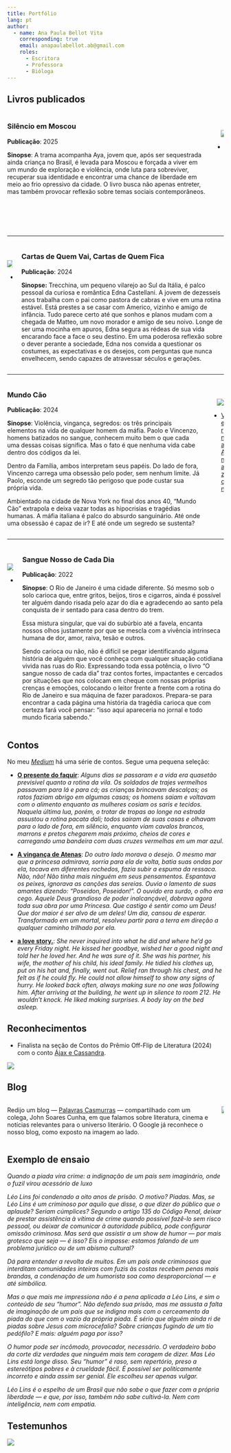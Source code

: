 ```yaml
---
title: Portfólio 
lang: pt
author:
  - name: Ana Paula Bellot Vita
    corresponding: true
    email: anapaulabellot.ab@gmail.com
    roles:
      - Escritora
      - Professora
      - Bióloga
---
```


## Livros publicados

::::: {.columns .books}
::: column
### Silêncio em Moscou

**Publicação**: 2025

**Sinopse**: A trama acompanha Aya, jovem que, após ser sequestrada ainda criança no Brasil, é levada para Moscou e forçada a viver em um mundo de exploração e violência, onde luta para sobreviver, recuperar sua identidade e encontrar uma chance de liberdade em meio ao frio opressivo da cidade. O livro busca não apenas entreter, mas também provocar reflexão sobre temas sociais contemporâneos.
:::

::: column
![](images/paste-9.png){style="padding-left: 1em; margin-top: 2em;" fig-align="center"}

- [Ver na Amazon](https://www.amazon.com.br/Sil%C3%AAncio-Moscou-Ana-Paula-Bellot-ebook/dp/B0FKHLMBSD?__mk_pt_BR=%C3%85M%C3%85%C5%BD%C3%95%C3%91&crid=1FVS1PMJHAID3&dib=eyJ2IjoiMSJ9.CaWT3Kiv51xraj8ND1QQhFlGSV0DYQguVcd2bh-GYxaGwJoFGLjRafl0M895vMjwQRgnRH1zAXzPfWQXGVc2c9ku5UDKbJUTpZ1sZFsC3PE.LxWy9zt2zmO1g_0hEWmxk7wv5ps41ohdijEM7j6AuI4&dib_tag=se&keywords=Ana+Paula+Bellot&qid=1754155522&sprefix=ana+paula+bellot%2Caps%2C163&sr=8-5)
:::
:::::

------------------------------------------------------------------------

::::: {.columns .books}
::: {.column .tl}
![](images/paste-11.png){style="margin-top: 2em;"}

-   [Ver na Amazon](https://www.amazon.com.br/Cartas-quem-vai-fica-ebook/dp/B0D18PL3VK?__mk_pt_BR=%C3%85M%C3%85%C5%BD%C3%95%C3%91&crid=1FVS1PMJHAID3&dib=eyJ2IjoiMSJ9.CaWT3Kiv51xraj8ND1QQhFlGSV0DYQguVcd2bh-GYxaGwJoFGLjRafl0M895vMjwQRgnRH1zAXzPfWQXGVc2c9ku5UDKbJUTpZ1sZFsC3PE.LxWy9zt2zmO1g_0hEWmxk7wv5ps41ohdijEM7j6AuI4&dib_tag=se&keywords=Ana+Paula+Bellot&qid=1754155522&sprefix=ana+paula+bellot%2Caps%2C163&sr=8-7)
:::

::: {.column .tr}
### Cartas de Quem Vai, Cartas de Quem Fica

**Publicação**: 2024

**Sinopse:** Trecchina, um pequeno vilarejo ao Sul da Itália, é palco pessoal da curiosa e romântica Edna Castellani. A jovem de dezesseis anos trabalha com o pai como pastora de cabras e vive em uma rotina estável. Está prestes a se casar com Americo, vizinho e amigo de infância. Tudo parece certo até que sonhos e planos mudam com a chegada de Matteo, um novo morador e amigo de seu noivo. Longe de ser uma mocinha em apuros, Edna segura as rédeas de sua vida encarando face a face o seu destino. Em uma poderosa reflexão sobre o dever perante a sociedade, Edna nos convida a questionar os costumes, as expectativas e os desejos, com perguntas que nunca envelhecem, sendo capazes de atravessar séculos e gerações.
:::
:::::

------------------------------------------------------------------------

::::: {.columns .books}
::: column
### Mundo Cão

**Publicação**: 2024

**Sinopse**: Violência, vingança, segredos: os três principais elementos na vida de qualquer homem da máfia. Paolo e Vincenzo, homens batizados no sangue, conhecem muito bem o que cada uma dessas coisas significa. Mas o fato é que nenhuma vida cabe dentro dos códigos da lei.

Dentro da Família, ambos interpretam seus papéis. Do lado de fora, Vincenzo carrega uma obsessão pelo poder, sem nenhum limite. Já Paolo, esconde um segredo tão perigoso que pode custar sua própria vida.

Ambientado na cidade de Nova York no final dos anos 40, “Mundo Cão” extrapola e deixa vazar todas as hipocrisias e tragédias humanas. A máfia italiana é palco do absurdo sanguinário. Até onde uma obsessão é capaz de ir? E até onde um segredo se sustenta?
:::

::: column
![](images/paste-12.png){style="padding-left: 1em; margin-top: 2em;"}

-    [Ver na Amazon](https://www.amazon.com.br/Mundo-C%C3%A3o-Ana-Paula-Bellot-ebook/dp/B0DHT9ZLMD?__mk_pt_BR=%C3%85M%C3%85%C5%BD%C3%95%C3%91&crid=1FVS1PMJHAID3&dib=eyJ2IjoiMSJ9.CaWT3Kiv51xraj8ND1QQhFlGSV0DYQguVcd2bh-GYxaGwJoFGLjRafl0M895vMjwQRgnRH1zAXzPfWQXGVc2c9ku5UDKbJUTpZ1sZFsC3PE.LxWy9zt2zmO1g_0hEWmxk7wv5ps41ohdijEM7j6AuI4&dib_tag=se&keywords=Ana+Paula+Bellot&qid=1754161084&sprefix=ana+paula+bellot%2Caps%2C163&sr=8-8)
:::
:::::

------------------------------------------------------------------------

::::: {.columns .books}
::: {.column .tl}
![](images/paste-13.png){style="margin-top: 2em;"}

- [Ver na Amazon](https://www.amazon.com.br/sangue-nosso-cada-dia-ebook/dp/B0B1HFSF35?__mk_pt_BR=%C3%85M%C3%85%C5%BD%C3%95%C3%91&crid=1FVS1PMJHAID3&dib=eyJ2IjoiMSJ9.CaWT3Kiv51xraj8ND1QQhFlGSV0DYQguVcd2bh-GYxaGwJoFGLjRafl0M895vMjwQRgnRH1zAXzPfWQXGVc2c9ku5UDKbJUTpZ1sZFsC3PE.LxWy9zt2zmO1g_0hEWmxk7wv5ps41ohdijEM7j6AuI4&dib_tag=se&keywords=Ana+Paula+Bellot&qid=1754161163&sprefix=ana+paula+bellot%2Caps%2C163&sr=8-9)
:::

::: {.column .tr}
### Sangue Nosso de Cada Dia

**Publicação**: 2022

**Sinopse**: O Rio de Janeiro é uma cidade diferente. Só mesmo sob o solo carioca que, entre gritos, beijos, tiros e cigarros, ainda é possível ter alguém dando risada pelo azar do dia e agradecendo ao santo pela conquista de ir sentado para casa dentro do trem.

Essa mistura singular, que vai do subúrbio até a favela, encanta nossos olhos justamente por que se mescla com a vivência intrínseca humana de dor, amor, raiva, tesão e outros.

Sendo carioca ou não, não é difícil se pegar identificando alguma história de alguém que você conheça com qualquer situação cotidiana vivida nas ruas do Rio. Expressando toda essa potência, o livro “O sangue nosso de cada dia” traz contos fortes, impactantes e cercados por situações que nos colocam em cheque com nossas próprias crenças e emoções, colocando o leitor frente a frente com a rotina do Rio de Janeiro e sua máquina de fazer paradoxos. Prepara-se para encontrar a cada página uma história da tragédia carioca que com certeza fará você pensar: “isso aqui apareceria no jornal e todo mundo ficaria sabendo.”
:::
:::::

## Contos

No meu [*Medium*](https://anapaulabellot.medium.com/) há uma série de contos. Segue uma pequena seleção:

-   [**O presente do faquir**](https://anapaulabellot.medium.com/o-presente-do-faquir-c5fb743a34ba): *Alguns dias se passaram e a vida era quasetão previsível quanto a rotina da vila. Os soldados de trajes vermelhos passavam para lá e para cá; as crianças brincavam descalças; os ratos faziam abrigo em algumas casas; os homens saiam e voltavam com o alimento enquanto as mulheres cosiam os saris e tecidos. Naquela última lua, porém, o trotar de tropas ao longe na estrada assustou a rotina pacata dali; todos saíram de suas casas e olhavam para o lado de fora, em silêncio, enquanto viam cavalos brancos, marrons e pretos chegarem mais próximo, cheios de cores e carregando uma bandeira com duas cruzes vermelhas em um mar azul.*

-   [**A vingança de Atenas**](https://anapaulabellot.medium.com/a-vingan%C3%A7a-de-atenas-53c7cc1db674): *Do outro lado morava o desejo. O mesmo mar que a princesa admirava, sorria para ela de volta, batia suas ondas por ela, tocava em diferentes rochedos, fazia subir a espuma da ressaca. Não, não! Não tinha mais ninguém em seus pensamentos. Espantava os peixes, ignorava as canções das sereias. Ouvia o lamento de suas amantes dizendo: “Poseidon, Poseidon!”. O ouvido era surdo, o olho era cego. Aquele Deus grandioso de poder inalcançável, dobrava agora toda sua obra por uma Princesa. Que castigo é sentir como um Deus! Que dor maior é ser alvo de um deles! Um dia, cansou de esperar. Transformado em um mortal, resolveu partir para a terra em direção a qualquer caminho trilhado por ela.*

-   [**a love story.**](https://anapaulabellot.medium.com/a-love-story-85f7125f0d62): *She never inquired into what he did and where he’d go every Friday night. He kissed her goodbye, wished her a good night and told her he loved her. And he was sure of it. She was his partner, his wife, the mother of his child, his ideal family. He tidied his clothes up, put on his hat and, finally, went out. Relief ran through his chest, and he felt as if he could fly. He could not allow himself to show any signs of hurry. He looked back often, always making sure no one was following him. After arriving at the building, he went up in silence to room 212. He wouldn’t knock. He liked making surprises. A body lay on the bed asleep.*

## Reconhecimentos

-   Finalista na seção de Contos do Prêmio Off-Flip de Literatura (2024) com o conto [Ájax e Cassandra](https://www.selo-offflip.net/_files/ugd/1b0ca8_705f5441fcae4015bbc8dfa33daf0c7c.pdf).

<a href="https://www.selo-offflip.net/_files/ugd/1b0ca8_705f5441fcae4015bbc8dfa33daf0c7c.pdf">![](images/paste-16.png)</a>

## Blog

::::: columns
::: column
Redijo um blog — [Palavras Casmurras](https://palavrascasmurras.com.br/) — compartilhado com um colega, John Soares Cunha, em que falamos sobre literatura, cinema e notícias relevantes para o universo literário. O Google já reconhece o nosso blog, como exposto na imagem ao lado.
:::

::: column
![](casmurras.png){fig-align="center"}
:::
:::::

## Exemplo de ensaio

*Quando a piada vira crime: a indignação de um país sem imaginário, onde o fuzil virou acessório de luxo*

*Léo Lins foi condenado a oito anos de prisão. O motivo? Piadas. Mas, se Léo Lins é um criminoso por aquilo que disse, o que dizer do público que o aplaude? Seriam cúmplices? Segundo o artigo 135 do Código Penal, deixar de prestar assistência à vítima de crime quando possível fazê-lo sem risco pessoal, ou deixar de comunicar à autoridade pública, pode configurar omissão criminosa. Mas será que assistir a um show de humor — por mais grotesco que seja — é isso? Eis o impasse: estamos falando de um problema jurídico ou de um abismo cultural?*

*Dá para entender a revolta de muitos. Em um país onde criminosos que interditam comunidades inteiras com fuzis às costas recebem penas mais brandas, a condenação de um humorista soa como desproporcional — e até simbólica.*

*Mas o que mais me impressiona não é a pena aplicada a Léo Lins, e sim o conteúdo de seu “humor”. Não defendo sua prisão, mas me assusta a falta de imaginação de um país que se indigna mais com o cerceamento da piada do que com o vazio da própria piada. É sério que alguém ainda ri de piadas sobre Jesus com microcefalia? Sobre crianças fugindo de um tio pedófilo? E mais: alguém paga por isso?*

*O humor pode ser incômodo, provocador, necessário. O verdadeiro bobo da corte diz verdades que ninguém mais tem coragem de dizer. Mas Léo Lins está longe disso. Seu “humor” é raso, sem repertório, preso a estereótipos pobres e à crueldade fácil. É possível ser politicamente incorreto e ainda assim ser genial. Ele escolheu ser apenas vulgar.*

*Léo Lins é o espelho de um Brasil que não sabe o que fazer com a própria liberdade — e que, por isso, também não sabe cultivá-la. Nem com inteligência, nem com empatia.*

## Testemunhos

![](images/paste-17.png)